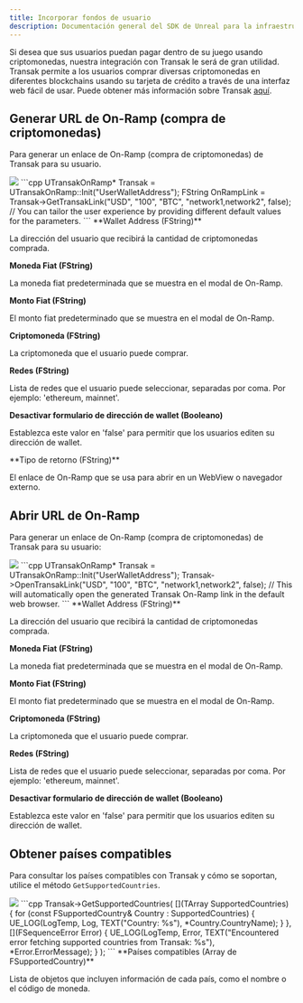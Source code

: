 ```yaml
---
title: Incorporar fondos de usuario
description: Documentación general del SDK de Unreal para la infraestructura Sequence orientada a juegos web3.
---
```


Si desea que sus usuarios puedan pagar dentro de su juego usando criptomonedas, nuestra integración con Transak le será de gran utilidad.
Transak permite a los usuarios comprar diversas criptomonedas en diferentes blockchains usando su tarjeta de crédito a través de una interfaz web fácil de usar. Puede obtener más información sobre Transak [aquí](https://transak.com/).

## Generar URL de On-Ramp (compra de criptomonedas)
Para generar un enlace de On-Ramp (compra de criptomonedas) de Transak para su usuario.

<Tabs>
  <Tab title="Blueprint">
    <Frame>
      <img src="/images/unreal/pay_onramp_link.png" />
    </Frame>
  </Tab>

  <Tab title="C++">
    ```cpp
    UTransakOnRamp* Transak = UTransakOnRamp::Init("UserWalletAddress");
    FString OnRampLink = Transak->GetTransakLink("USD", "100", "BTC", "network1,network2", false);
    // You can tailor the user experience by providing different default values for the parameters.
    ```
  </Tab>
</Tabs>

<Accordion title="Parámetros">
  **Wallet Address (FString)**

  La dirección del usuario que recibirá la cantidad de criptomonedas comprada.

  **Moneda Fiat (FString)**

  La moneda fiat predeterminada que se muestra en el modal de On-Ramp.

  **Monto Fiat (FString)**

  El monto fiat predeterminado que se muestra en el modal de On-Ramp.

  **Criptomoneda (FString)**

  La criptomoneda que el usuario puede comprar.

  **Redes (FString)**

  Lista de redes que el usuario puede seleccionar, separadas por coma. Por ejemplo: 'ethereum, mainnet'.

  **Desactivar formulario de dirección de wallet (Booleano)**

  Establezca este valor en 'false' para permitir que los usuarios editen su dirección de wallet.
</Accordion>

<Accordion title="Tipos de retorno">
  **Tipo de retorno (FString)**

  El enlace de On-Ramp que se usa para abrir en un WebView o navegador externo.
</Accordion>

## Abrir URL de On-Ramp
Para generar un enlace de On-Ramp (compra de criptomonedas) de Transak para su usuario:

<Tabs>
  <Tab title="Blueprint">
    <Frame>
      <img src="/images/unreal/pay_open_onramp.png" />
    </Frame>
  </Tab>

  <Tab title="C++">
    ```cpp
    UTransakOnRamp* Transak = UTransakOnRamp::Init("UserWalletAddress");
    Transak->OpenTransakLink("USD", "100", "BTC", "network1,network2", false);
    // This will automatically open the generated Transak On-Ramp link in the default web browser.
    ```
  </Tab>
</Tabs>

<Accordion title="Parámetros">
  **Wallet Address (FString)**

  La dirección del usuario que recibirá la cantidad de criptomonedas comprada.

  **Moneda Fiat (FString)**

  La moneda fiat predeterminada que se muestra en el modal de On-Ramp.

  **Monto Fiat (FString)**

  El monto fiat predeterminado que se muestra en el modal de On-Ramp.

  **Criptomoneda (FString)**

  La criptomoneda que el usuario puede comprar.

  **Redes (FString)**

  Lista de redes que el usuario puede seleccionar, separadas por coma. Por ejemplo: 'ethereum, mainnet'.

  **Desactivar formulario de dirección de wallet (Booleano)**

  Establezca este valor en 'false' para permitir que los usuarios editen su dirección de wallet.
</Accordion>

## Obtener países compatibles
Para consultar los países compatibles con Transak y cómo se soportan, utilice el método `GetSupportedCountries`.

<Tabs>
  <Tab title="Blueprint">
    <Frame>
      <img src="/images/unreal/pay_get_supported_countries.png" />
    </Frame>
  </Tab>

  <Tab title="C++">
    ```cpp
    Transak->GetSupportedCountries(
        [](TArray<FSupportedCountry> SupportedCountries) {
        for (const FSupportedCountry& Country : SupportedCountries) {
        UE_LOG(LogTemp, Log, TEXT("Country: %s"), *Country.CountryName);
    }
    },
        [](FSequenceError Error) {
            UE_LOG(LogTemp, Error, TEXT("Encountered error fetching supported countries from Transak: %s"), *Error.ErrorMessage);
        }
    );
    ```
  </Tab>
</Tabs>

<Accordion title="Tipos de retorno">
  **Países compatibles (Array de FSupportedCountry)**

  Lista de objetos que incluyen información de cada país, como el nombre o el código de moneda.
</Accordion>